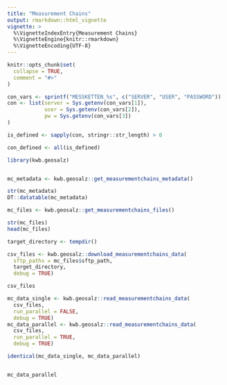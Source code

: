 ```yaml
---
title: "Measurement Chains"
output: rmarkdown::html_vignette
vignette: >
  %\VignetteIndexEntry{Measurement Chains}
  %\VignetteEngine{knitr::rmarkdown}
  %\VignetteEncoding{UTF-8}
---
```


```r
knitr::opts_chunk$set(
  collapse = TRUE,
  comment = "#>"
)

con_vars <- sprintf("MESSKETTEN_%s", c("SERVER", "USER", "PASSWORD"))
con <- list(server = Sys.getenv(con_vars[1]),
            user = Sys.getenv(con_vars[2]),
            pw = Sys.getenv(con_vars[3])
)

is_defined <- sapply(con, stringr::str_length) > 0

con_defined <- all(is_defined)

```

```r
library(kwb.geosalz)


mc_metadata <- kwb.geosalz::get_measurementchains_metadata()

str(mc_metadata)
DT::datatable(mc_metadata)

mc_files <- kwb.geosalz::get_measurementchains_files()

str(mc_files)
head(mc_files)

target_directory <- tempdir()

csv_files <- kwb.geosalz::download_measurementchains_data(
  sftp_paths = mc_files$sftp_path,
  target_directory,
  debug = TRUE)

csv_files

mc_data_single <- kwb.geosalz::read_measurementchains_data(
  csv_files,
  run_parallel = FALSE,
  debug = TRUE)
mc_data_parallel <- kwb.geosalz::read_measurementchains_data(
  csv_files,
  run_parallel = TRUE,
  debug = TRUE)

identical(mc_data_single, mc_data_parallel)


mc_data_parallel



```
